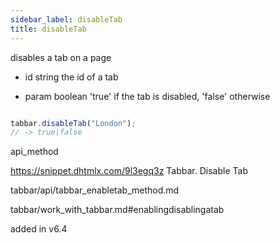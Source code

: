 ```yaml
---
sidebar_label: disableTab
title: disableTab
---
```



          


<Short>
 disables a tab on a page



</Short>



- id	string  the id of a tab



- param	boolean     'true' if the tab is disabled, 'false' otherwise


~~~js

tabbar.disableTab("London");
// -> true|false


~~~
 api_method

<Descr>



</Descr>


 https://snippet.dhtmlx.com/9l3egq3z	Tabbar. Disable Tab

 tabbar/api/tabbar_enabletab_method.md

 tabbar/work_with_tabbar.md#enablingdisablingatab

 added in v6.4


